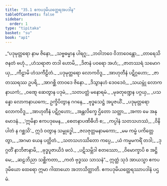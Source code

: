 ```yaml
---
title: "35.1 ဧကပဒုမိယတ္ထေရအပဒါန"
tableOfContents: false
sidebar:
  order: 1
type: "tipitaka"
basket: "su"
book: "ap1"
---
```



<DynamicBreadcrumb />

<Division number="1" book="ap1" e="ch" v="20" p="318">

<Paragraph number="3881" type="verses" book="ap1">
_“ပဒုမုတ္တရော နာမ ဇိနော,_  
_သဗ္ဗဓမ္မာန ပါရဂူ;_  
_ဘဝါဘဝေ ဝိဘာဝေန္တော,_  
_တာရေသိ ဇနတံ ဗဟုံ._  

</Paragraph>

</Division>
<Division number="2" book="ap1" e="ch" v="20" p="318">

<Paragraph number="3882" type="verses" book="ap1">
_ဟံသရာဇာ တဒါ ဟောမိ,_  
_ဒိဇာနံ ပဝရော အဟံ;_  
_ဇာတဿရံ သမောဂယှ,_  
_ကီဠာမိ ဟံသကီဠိတံ._  

</Paragraph>

</Division>
<Division number="3" book="ap1" e="ch" v="20" p="318">

<Paragraph number="3883" type="verses" book="ap1">
_ပဒုမုတ္တရော လောကဝိဒူ,_  
_အာဟုတီနံ ပဋိဂ္ဂဟော;_  
_ဇာတဿရဿ ဥပရိ,_  
_အာဂစ္ဆိ တာဝဒေ ဇိနော._  

</Paragraph>

</Division>
<Division number="4" book="ap1" e="ch" v="20" p="318">

<Paragraph number="3884" type="verses" book="ap1">
_ဒိသွာနဟံ ဒေဝဒေဝံ,_  
_သယမ္ဘုံ လောကနာယကံ;_  
_ဝဏ္ဋေ ဆေတွာန ပဒုမံ,_  
_သတပတ္တံ မနောရမံ._  

</Paragraph>

</Division>
<Division number="5" book="ap1" e="ch" v="20" p="318">

<Paragraph number="3885" type="verses" book="ap1">
_မုခတုဏ္ဍေန ပဂ္ဂယှ,_  
_ပသန္နော လောကနာယကေ;_  
ဥက္ခိပိတွာန ဂဂနေ,_  
_ဗုဒ္ဓသေဋ္ဌံ အပူဇယိံ._  

</Paragraph>

</Division>
<Division number="6" book="ap1" e="ch" v="20" p="318">

<Paragraph number="3886" type="verses" book="ap1">
_ပဒုမုတ္တရော လောကဝိဒူ,_  
_အာဟုတီနံ ပဋိဂ္ဂဟော;_  
_အန္တလိက္ခေ ဌိတော သတ္ထာ,_  
_အကာ မေ အနုမောဒနံ._  

</Paragraph>

</Division>
<Division number="7" book="ap1" e="ch" v="20" p="318">

<Paragraph number="3887" type="verses" book="ap1">
_‘ဣမိနာ ဧကပဒုမေန,_  
_စေတနာပဏိဓီဟိ စ;_  
_ကပ္ပါနံ သတသဟဿံ,_  
_ဝိနိပါတံ န ဂစ္ဆသိ’._  

</Paragraph>

</Division>
<Division number="8" book="ap1" e="ch" v="20" p="318">

<Paragraph number="3888" type="verses" book="ap1">
ဣဒံ ဝတွာန သမ္ဗုဒ္ဓေါ,_  
_ဇလဇုတ္တမနာမကော;_  
_မမ ကမ္မံ ပကိတ္တေတွာ,_  
_အဂမာ ယေန ပတ္ထိတံ._  

</Paragraph>

</Division>
<Division number="9" book="ap1" e="ch" v="20" p="318">

<Paragraph number="3889" type="verses" book="ap1">
_သတသဟဿိတော ကပ္ပေ,_  
_ယံ ကမ္မမကရိံ တဒါ;_  
_ဒုဂ္ဂတိံ နာဘိဇာနာမိ,_  
_ဗုဒ္ဓပူဇာယိဒံ ဖလံ._  

</Paragraph>

</Division>
<Division number="10" book="ap1" e="ch" v="20" p="318">

<Paragraph number="3890" type="verses" book="ap1">
_ပဋိသမ္ဘိဒါ စတဿော,_  
_ဝိမောက္ခာပိ စ အဋ္ဌိမေ;_  
_ဆဠဘိညာ သစ္ဆိကတာ,_  
_ကတံ ဗုဒ္ဓဿ သာသနံ”._  

</Paragraph>

<Paragraph number="3891" book="ap1">
ဣတ္ထံ သုဒံ အာယသ္မာ ဧကပဒုမိယော ထေရော ဣမာ ဂါထာယော အဘာသိတ္ထာတိ.

</Paragraph>
</Division>

<Paragraph number="3892" type="center" book="ap1">
ဧကပဒုမိယတ္ထေရဿာပဒါနံ ပဌမံ.
</Paragraph>